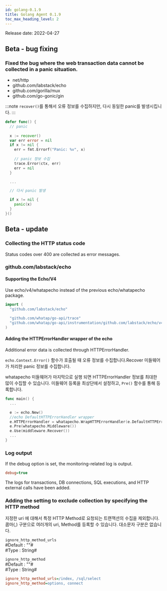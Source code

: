 ```yaml
---
id: golang-0.1.9
title: Golang Agent 0.1.9
toc_max_heading_level: 2
---
```



Release date: 2022-04-27

## Beta - bug fixing

### Fixed the bug where the web transaction data cannot be collected in a panic situation.

-   net/http
-   github.com/labstack/echo
-   github.com/gorilla/mux
-   github.com/go-gonic/gin

:::note
`recover()`를 통해서 오류 정보를 수집하지만, 다시 동일한 panic를 발생시킵니다. 
:::

```go title='Golang'
defer func() {
  // panic 
  
  x := recover()
  var err error = nil
  if x != nil {
    err = fmt.Errorf("Panic: %v", x)
    
    // panic 정보 수집
    trace.Error(ctx, err)
    err = nil
  }

  ...

  // 다시 panic 발생

  if x != nil {
    panic(x)
  }
}()
```

## Beta - update

### Collecting the HTTP status code

Status codes over 400 are collected as error messages.

### github.com/labstack/echo

#### Supporting the Echo/V4

Use echo/v4/whatapecho instead of the previous echo/whatapecho package. 

```go title='Golang'
import (
  "github.com/labstack/echo"
  
  "github.com/whatap/go-api/trace"
  "github.com/whatap/go-api/instrumentation/github.com/labstack/echo/v4/whatapecho"
)
```

#### Adding the HTTPErrorHandler wrapper of the echo

Additional error data is collected through HTTPErrorHandler.

`echo.Context.Error()` 함수가 호출될 때 오류 정보를 수집합니다.Recover 미들웨어가 처리한 panic 정보를 수집합니다. 

whatapecho 미들웨어가 마지막으로 실행 되면 HTTPErrorHandler 정보를 최대한 많이 수집할 수 있습니다. 미들웨어 등록을 최상단에서 설정하고, `Pre()` 함수를 통해 등록합니다.

```go title='Golang'
func main() {
  ...

  e := echo.New()
  //echo DefaultHTTPErrorHandler wrapper
  e.HTTPErrorHandler = whatapecho.WrapHTTPErrorHandler(e.DefaultHTTPErrorHandler)
  e.Pre(whatapecho.Middleware())
  e.Use(middleware.Recover())
  ...
}
```

### Log output

If the debug option is set, the monitoring-related log is output.

```ini
debug=true
```

The logs for transactions, DB connections, SQL executions, and HTTP external calls have been added. 

### Adding the setting to exclude collection by specifying the HTTP method

지정한 uri 에 대해서 특정 HTTP Method로 요청되는 트랜잭션의 수집을 제외합니다. 콤마(,) 구분으로 여러개의 uri, Method를 등록할 수 있습니다. 대소문자 구분은 없습니다.

`ignore_http_method_urls`\
#Default : ""#\
#Type : String#

`ignore_http_method`\
#Default : ""#\
#Type : String#

```ini
ignore_http_method_urls=/index, /sql/select
ignore_http_method=options, connect
```

